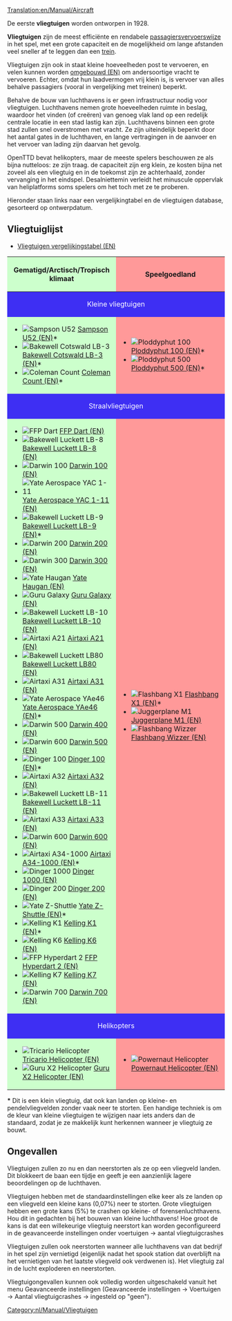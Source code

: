 [[Translation:en/Manual/Aircraft]]
{{nl/Vertaling|en/Manual/Aircraft|95}}
{{nl/Manual/Inhoudsopgave}}

De eerste '''vliegtuigen''' worden ontworpen in 1928.

'''Vliegtuigen''' zijn de meest efficiënte en rendabele [[nl/Manual/Voertuigen|passagiersvervoerswijze]] in het spel, met een grote capaciteit en de mogelijkheid om lange afstanden veel sneller af te leggen dan een [[nl/Manual/Treinen|trein]].

Vliegtuigen zijn ook in staat kleine hoeveelheden post te vervoeren, en velen kunnen worden [[en/Manual/Refit|omgebouwd (EN)]] om andersoortige vracht te vervoeren. Echter, omdat hun laadvermogen vrij klein is, is vervoer van alles behalve passagiers (vooral in vergelijking met treinen) beperkt.

Behalve de bouw van luchthavens is er geen infrastructuur nodig voor vliegtuigen. Luchthavens nemen grote hoeveelheden ruimte in beslag, waardoor het vinden (of creëren) van genoeg vlak land op een redelijk centrale locatie in een stad lastig kan zijn. Luchthavens binnen een grote stad zullen snel overstromen met vracht. Ze zijn uiteindelijk beperkt door het aantal gates in de luchthaven, en lange vertragingen in de aanvoer en het vervoer van lading zijn daarvan het gevolg.

OpenTTD bevat helikopters, maar de meeste spelers beschouwen ze als bijna nutteloos: ze zijn traag. de capaciteit zijn erg klein, ze kosten bijna net zoveel als een vliegtuig en in de toekomst zijn ze achterhaald, zonder vervanging in het eindspel. Desalniettemin verleidt het minuscule oppervlak van heliplatforms soms spelers om het toch met ze te proberen.

Hieronder staan ​​links naar een vergelijkingtabel en de vliegtuigen database, gesorteerd op ontwerpdatum. 

==Vliegtuiglijst==
*[[en/Manual/Base Set/Aircraft/Air Comparison|Vliegtuigen vergelijkingstabel (EN)]]

{|border="1" cellspacing="2" cellpadding="3" rules="all" style="margin:1em 1em 1em 0; border:solid 1px #AAAAAA;"
!width="50%" style="background: #ccffcc" | Gematigd/Arctisch/Tropisch klimaat
!width="50%" style="background: #ff9999" | Speelgoedland
|-
! colspan="2" style="background: #3e2ff3; color:white" align="center" | Kleine vliegtuigen
|-
| style="background: #ccffcc" |
*[[File:en/Manual/Base Set/Aircraft/JunkersJU52.png|Sampson U52]] [[en/Manual/Base Set/Aircraft/Sampson U52|Sampson U52 (EN)]]*
*[[File:en/Manual/Base Set/Aircraft/DouglasDC-3Dakota.png|Bakewell Cotswald LB-3]] [[en/Manual/Base Set/Aircraft/Bakewell Cotswald LB-3|Bakewell Cotswald LB-3 (EN)]]*
*[[File:en/Manual/Base Set/Aircraft/VickersViscount.png|Coleman Count]] [[en/Manual/Base Set/Aircraft/Coleman Count|Coleman Count (EN)]]*
| style="background: #ff9999" |
*[[File:en/Manual/Base Set/Aircraft/Ploddyphut100.png|Ploddyphut 100]] [[en/Manual/Base Set/Aircraft/Ploddyphut 100|Ploddyphut 100 (EN)]]*
*[[File:en/Manual/Base Set/Aircraft/Ploddyphut500.png|Ploddyphut 500]][[en/Manual/Base Set/Aircraft/Ploddyphut 500|Ploddyphut 500 (EN)]]*
|-
! colspan="2" style="background: #3e2ff3; color:white" align="center" | Straalvliegtuigen
|-
| style="background: #ccffcc" |
*[[File:en/Manual/Base Set/Aircraft/AërospatialeSE-310Caravelle.png|FFP Dart]] [[en/Manual/Base Set/Aircraft/FFP Dart|FFP Dart (EN)]]
*[[File:en/Manual/Base Set/Aircraft/McDonnellDouglasDC-8.png|Bakewell Luckett LB-8]] [[en/Manual/Base Set/Aircraft/Bakewell Luckett LB-8|Bakewell Luckett LB-8 (EN)]]
*[[File:en/Manual/Base Set/Aircraft/Boeing727.png|Darwin 100]] [[en/Manual/Base Set/Aircraft/Darwin 100|Darwin 100 (EN)]]
*[[File:en/Manual/Base Set/Aircraft/BritishAerospaceBAC1-11.png|Yate Aerospace YAC 1-11]] [[en/Manual/Base Set/Aircraft/Yate Aerospace YAC 1-11|Yate Aerospace YAC 1-11 (EN)]]
*[[File:en/Manual/Base Set/Aircraft/McDonnellDouglasDC-9.png|Bakewell Luckett LB-9]] [[en/Manual/Base Set/Aircraft/Bakewell Luckett LB-9|Bakewell Luckett LB-9 (EN)]]*
*[[File:en/Manual/Base Set/Aircraft/Boeing737.png|Darwin 200]] [[en/Manual/Base Set/Aircraft/Darwin 200|Darwin 200 (EN)]]
*[[File:en/Manual/Base Set/Aircraft/Boeing747.png|Darwin 300]] [[en/Manual/Base Set/Aircraft/Darwin 300|Darwin 300 (EN)]]
*[[File:en/Manual/Base Set/Aircraft/BAC-AërospatialConcorde.png|Yate Haugan]] [[en/Manual/Base Set/Aircraft/Yate Haugan|Yate Haugan (EN)]]
*[[File:en/Manual/Base Set/Aircraft/LockheedTristar.png|Guru Galaxy]] [[en/Manual/Base Set/Aircraft/Guru Galaxy|Guru Galaxy (EN)]]
*[[File:en/Manual/Base Set/Aircraft/McDonnelDouglasDC-10.png|Bakewell Luckett LB-10]] [[en/Manual/Base Set/Aircraft/Bakewell Luckett LB-10|Bakewell Luckett LB-10 (EN)]]
*[[File:en/Manual/Base Set/Aircraft/AirbusA300.png|Airtaxi A21]] [[en/Manual/Base Set/Aircraft/Airtaxi A21|Airtaxi A21 (EN)]]
*[[File:en/Manual/Base Set/Aircraft/McDonnellDouglasMD80.png|Bakewell Luckett LB80]] [[en/Manual/Base Set/Aircraft/Bakewell Luckett LB80|Bakewell Luckett LB80 (EN)]]
*[[File:en/Manual/Base Set/Aircraft/AirbusA300.png|Airtaxi A31]] [[en/Manual/Base Set/Aircraft/Airtaxi A31|Airtaxi A31 (EN)]]
*[[File:en/Manual/Base Set/Aircraft/BritishAerospaceBAe46.png|Yate Aerospace YAe46]] [[en/Manual/Base Set/Aircraft/Yate Aerospace YAe46|Yate Aerospace YAe46 (EN)]]*
*[[File:en/Manual/Base Set/Aircraft/Boeing757.png|Darwin 500]] [[en/Manual/Base Set/Aircraft/Darwin 400|Darwin 400 (EN)]]
*[[File:en/Manual/Base Set/Aircraft/Boeing767.png|Darwin 600]] [[en/Manual/Base Set/Aircraft/Darwin 500|Darwin 500 (EN)]]
*[[File:en/Manual/Base Set/Aircraft/Fokker100.png|Dinger 100]] [[en/Manual/Base Set/Aircraft/Dinger 100|Dinger 100 (EN)]]*
*[[File:en/Manual/Base Set/Aircraft/AirbusA320.png|Airtaxi A32]] [[en/Manual/Base Set/Aircraft/Airtaxi A32|Airtaxi A32 (EN)]]
*[[File:en/Manual/Base Set/Aircraft/McDonnellDouglasMD-11.png|Bakewell Luckett LB-11]] [[en/Manual/Base Set/Aircraft/Bakewell Luckett LB-11|Bakewell Luckett LB-11 (EN)]]
*[[File:en/Manual/Base Set/Aircraft/AirbusA330.png|Airtaxi A33]] [[en/Manual/Base Set/Aircraft/Airtaxi A33|Airtaxi A33 (EN)]]
*[[File:en/Manual/Base Set/Aircraft/AirbusA330.png|Darwin 600]] [[en/Manual/Base Set/Aircraft/Darwin 600|Darwin 600 (EN)]]
*[[File:en/Manual/Base Set/Aircraft/AirTaxiA34-1000.png|Airtaxi A34-1000]] [[en/Manual/Base Set/Aircraft/Airtaxi A34-1000|Airtaxi A34-1000 (EN)]]*
*[[File:en/Manual/Base Set/Aircraft/Dinger1000.png|Dinger 1000]] [[en/Manual/Base Set/Aircraft/Dinger 1000|Dinger 1000 (EN)]]
*[[File:en/Manual/Base Set/Aircraft/Dinger200.png|Dinger 200]] [[en/Manual/Base Set/Aircraft/Dinger 200|Dinger 200 (EN)]]
*[[File:en/Manual/Base Set/Aircraft/YateZ-Shuttle.png|Yate Z-Shuttle]] [[en/Manual/Base Set/Aircraft/Yate Z-Shuttle|Yate Z-Shuttle (EN)]]*
*[[File:en/Manual/Base Set/Aircraft/KellingK1.png|Kelling K1]] [[en/Manual/Base Set/Aircraft/Kelling K1|Kelling K1 (EN)]]*
*[[File:en/Manual/Base Set/Aircraft/KellingK6.png|Kelling K6]] [[en/Manual/Base Set/Aircraft/Kelling K6|Kelling K6 (EN)]]
*[[File:en/Manual/Base Set/Aircraft/FFPHyperdart2.png|FFP Hyperdart 2]] [[en/Manual/Base Set/Aircraft/FFP Hyperdart 2|FFP Hyperdart 2 (EN)]]
*[[File:en/Manual/Base Set/Aircraft/KellingK7.png|Kelling K7]] [[en/Manual/Base Set/Aircraft/Kelling K7|Kelling K7 (EN)]]
*[[File:en/Manual/Base Set/Aircraft/Darwin700.png|Darwin 700]] [[en/Manual/Base Set/Aircraft/Darwin 700|Darwin 700 (EN)]]
| style="background: #ff9999" |
*[[File:en/Manual/Base Set/Aircraft/Flashbang X1.png|Flashbang X1]] [[en/Manual/Base Set/Aircraft/Flashbang X1|Flashbang X1 (EN)]]*
*[[File:en/Manual/Base Set/Aircraft/JuggerplaneM1.png|Juggerplane M1]] [[en/Manual/Base Set/Aircraft/Juggerplane M1|Juggerplane M1 (EN)]]
*[[File:en/Manual/Base Set/Aircraft/Flashbangwizzer.png|Flashbang Wizzer]] [[en/Manual/Base Set/Aircraft/Flashbang Wizzer|Flashbang Wizzer (EN)]]
|-
! colspan="2" style="background: #3e2ff3; color:white" align="center" | Helikopters
|-
| style="background: #ccffcc" |
*[[File:en/Manual/Base Set/Aircraft/SikorskyHelicopter.png|Tricario Helicopter]] [[en/Manual/Base Set/Aircraft/Tricario Helicopter|Tricario Helicopter (EN)]]
*[[File:en/Manual/Base Set/Aircraft/GuruX2Helicopter.png|Guru X2 Helicopter]] [[en/Manual/Base Set/Aircraft/Guru X2 Helicopter|Guru X2 Helicopter (EN)]]
| style="background: #ff9999" |
*[[File:en/Manual/Base Set/Aircraft/Powernauthelicopter.png|Powernaut Helicopter]] [[en/Manual/Base Set/Aircraft/Powernaut Helicopter|Powernaut Helicopter (EN)]]
|}

'''*''' Dit is een klein vliegtuig, dat ook kan landen op kleine- en pendelvliegvelden zonder vaak neer te storten. Een handige techniek is om de kleur van kleine vliegtuigen te wijzigen naar iets anders dan de standaard, zodat je ze makkelijk kunt herkennen wanneer je vliegtuig ze bouwt.

==Ongevallen==

Vliegtuigen zullen zo nu en dan neerstorten als ze op een vliegveld landen. Dit blokkeert de baan een tijdje en geeft je een aanzienlijk lagere beoordelingen op de luchthaven.

Vliegtuigen hebben met de standaardinstellingen elke keer als ze landen op een vliegveld een kleine kans (0,07%) neer te storten. Grote vliegtuigen hebben een grote kans (5%) te crashen op kleine- of forensenluchthavens. Hou dit in gedachten bij het bouwen van kleine luchthavens! Hoe groot de kans is dat een willekeurige vliegtuig neerstort kan worden geconfigureerd in de geavanceerde instellingen onder voertuigen -> aantal vliegtuigcrashes

Vliegtuigen zullen ook neerstorten wanneer alle luchthavens van dat bedrijf in het spel zijn vernietigd (eigenlijk nadat het spook station dat overblijft na het vernietigen van het laatste vliegveld ook verdwenen is). Het vliegtuig zal in de lucht exploderen en neerstorten.

Vliegtuigongevallen kunnen ook volledig worden uitgeschakeld vanuit het menu Geavanceerde instellingen (Geavanceerde instellingen -> Voertuigen -> Aantal vliegtuigcrashes -> ingesteld op "geen"). 

[[Category:nl/Manual/Vliegtuigen]]
